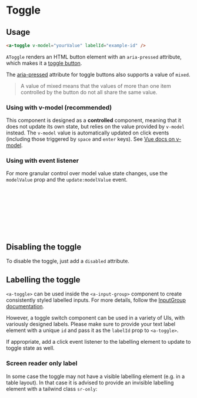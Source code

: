 

<Meta of={ToggleStories} />

# Toggle

## Usage

```html
<a-toggle v-model="yourValue" labelId="example-id" />
```

<ArgsTypes of={AToggle} />

`AToggle` renders an HTML button element with an `aria-pressed` attribute, which makes it
a [toggle button](https://developer.mozilla.org/en-US/docs/Web/Accessibility/ARIA/Roles/button_role#toggle_buttons).

<Canvas of={ToggleStories.On} />

The [aria-pressed](https://developer.mozilla.org/en-US/docs/Web/Accessibility/ARIA/Attributes/aria-pressed#mixed)
attribute for toggle buttons also supports a value of `mixed`.

> A value of mixed means that the values of more than one item controlled by the button do not all share the same value.

<Canvas of={ToggleStories.Mixed} />

### Using with v-model (recommended)

This component is designed as a **controlled** component, meaning that it does not update its own state,
but relies on the value provided by `v-model` instead. The `v-model` value is automatically updated on click events
(including those triggered by `space` and `enter` keys).
See [Vue docs on v-model](https://vuejs.org/guide/components/events.html#usage-with-v-model).

### Using with event listener

For more granular control over model value state changes,
use the `modelValue` prop and the `update:modelValue` event.

```html
<!-- in your template -->
<a-toggle :model-value="toggleState" @update:model-value="handleChange" labelId="example-id" />
```

```js
// in your component's setup
const toggleState = ref(true)
const handleChange = newValue => {
  toggleState.value = newValue
}
```

## Disabling the toggle

To disable the toggle, just add a `disabled` attribute.

<Canvas of={ToggleStories.OnDisabled} />
<Canvas of={ToggleStories.OffDisabled} />
<Canvas of={ToggleStories.MixedDisabled} />

## Labelling the toggle

`<a-toggle>` can be used inside the `<a-input-group>` component to create consistently styled
labelled inputs. For more details, follow the [InputGroup documentation](path=/docs/components-inputgroup--label).

However, a toggle switch component can be used in a variety of UIs, with variously designed labels.
Please make sure to provide your text label element with a unique `id` and pass it as the `labelId` prop to `<a-toggle>`.

<Canvas of={ToggleStories.WithLabel} />

If appropriate, add a click event listener to the labelling element to update to toggle state as well.

<Canvas of={ToggleStories.WithClickableLabel} />

### Screen reader only label

In some case the toggle may not have a visible labelling element (e.g. in a table layout).
In that case it is advised to provide an invisible labelling element with a tailwind class `sr-only`:

```html
<div>
  <!-- this label will not be visible -->
  <p id="my-toggle" class="sr-only">My Toggle</p>
  <a-toggle v-model="toggleState" labelId="my-toggle" />
</div>
```
